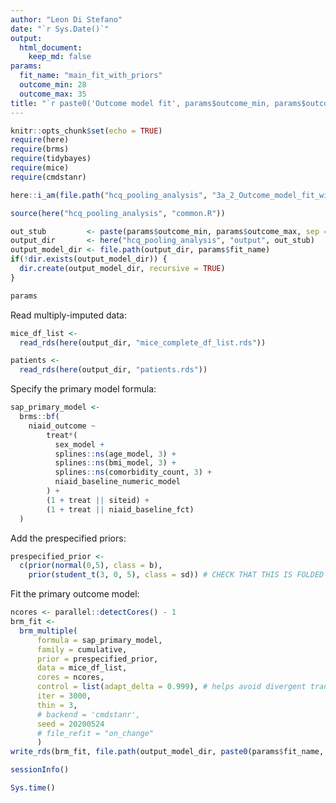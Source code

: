 ```yaml
---
author: "Leon Di Stefano"
date: "`r Sys.Date()`"
output: 
  html_document:
    keep_md: false
params:
  fit_name: "main_fit_with_priors"
  outcome_min: 28
  outcome_max: 35
title: "`r paste0('Outcome model fit', params$outcome_min, params$outcome_max, params$fit_name, sep = '-')`"
---
```


```r
knitr::opts_chunk$set(echo = TRUE)
require(here)
require(brms)
require(tidybayes)
require(mice)
require(cmdstanr)

here::i_am(file.path("hcq_pooling_analysis", "3a_2_Outcome_model_fit_with_priors.Rmd"))

source(here("hcq_pooling_analysis", "common.R"))

out_stub         <- paste(params$outcome_min, params$outcome_max, sep = '-')
output_dir       <- here("hcq_pooling_analysis", "output", out_stub)
output_model_dir <- file.path(output_dir, params$fit_name)
if(!dir.exists(output_model_dir)) {
  dir.create(output_model_dir, recursive = TRUE)
}
```

```r
params
```

Read multiply-imputed data:

```r
mice_df_list <-
  read_rds(here(output_dir, "mice_complete_df_list.rds"))

patients <-
  read_rds(here(output_dir, "patients.rds"))
```

Specify the primary model formula:

```r
sap_primary_model <-
  brms::bf(
    niaid_outcome ~
        treat*(
          sex_model +
          splines::ns(age_model, 3) +
          splines::ns(bmi_model, 3) +
          splines::ns(comorbidity_count, 3) +
          niaid_baseline_numeric_model
        ) +
        (1 + treat || siteid) +
        (1 + treat || niaid_baseline_fct)
  )
```

Add the prespecified priors:

```r
prespecified_prior <-
  c(prior(normal(0,5), class = b),
    prior(student_t(3, 0, 5), class = sd)) # CHECK THAT THIS IS FOLDED CORRECTLY
```

Fit the primary outcome model:

```r
ncores <- parallel::detectCores() - 1
brm_fit <-
  brm_multiple(
      formula = sap_primary_model,
      family = cumulative,
      prior = prespecified_prior,
      data = mice_df_list,
      cores = ncores,
      control = list(adapt_delta = 0.999), # helps avoid divergent transitions 
      iter = 3000,
      thin = 3,
      # backend = 'cmdstanr',
      seed = 20200524
      # file_refit = "on_change"
      )
write_rds(brm_fit, file.path(output_model_dir, paste0(params$fit_name, ".rds")))
```


```r
sessionInfo()
```



```r
Sys.time()
```

